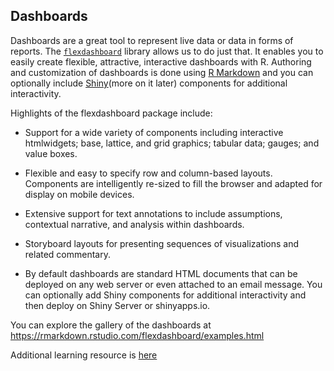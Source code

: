 ## Dashboards

Dashboards are a great tool to represent live data or data in forms of reports. The [`flexdashboard`](http://rmarkdown.rstudio.com/flexdashboard/) library allows us to do just that. It enables you to easily create flexible, attractive, interactive dashboards with R. Authoring and customization of dashboards is done using [R Markdown](http://rmarkdown.rstudio.com/) and you can optionally include [Shiny](http://shiny.rstudio.com/)(more on it later) components for additional interactivity.

Highlights of the flexdashboard package include:

-    Support for a wide variety of components including interactive htmlwidgets; base, lattice, and grid graphics; tabular data; gauges; and value boxes.

-    Flexible and easy to specify row and column-based layouts. Components are intelligently re-sized to fill the browser and adapted for display on mobile devices.

-    Extensive support for text annotations to include assumptions, contextual narrative, and analysis within dashboards.

-    Storyboard layouts for presenting sequences of visualizations and related commentary.

-    By default dashboards are standard HTML documents that can be deployed on any web server or even attached to an email message. You can optionally add Shiny components for additional interactivity and then deploy on Shiny Server or shinyapps.io.


You can explore the gallery of the dashboards at <https://rmarkdown.rstudio.com/flexdashboard/examples.html>


Additional learning resource is [here](https://blog.rstudio.com/2016/05/17/flexdashboard-easy-interactive-dashboards-for-r/)